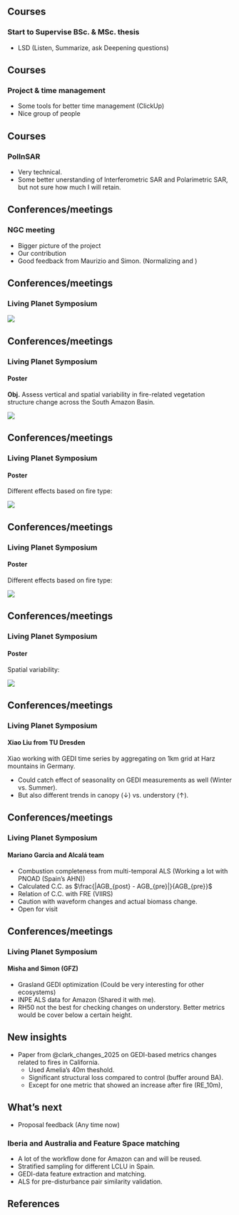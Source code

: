 ## Courses

### Start to Supervise BSc. & MSc. thesis

- LSD (Listen, Summarize, ask Deepening questions)

## Courses

### Project & time management

- Some tools for better time management (ClickUp)
- Nice group of people

## Courses

### PolInSAR

- Very technical.
- Some better unerstanding of Interferometric SAR and Polarimetric SAR, but not sure how much I will retain.

## Conferences/meetings

### NGC meeting

- Bigger picture of the project 
- Our contribution
- Good feedback from Maurizio and Simon. (Normalizing and )

## Conferences/meetings

### Living Planet Symposium {.center}

![](update_meetings/figures/LPS_me.png)

## Conferences/meetings

### Living Planet Symposium 

#### Poster 

**Obj.** Assess vertical and spatial variability in fire-related vegetation structure change across the South Amazon Basin.

![](update_meetings/figures/flowchart_LPS.drawio.png)

## Conferences/meetings

### Living Planet Symposium 

#### Poster 

Different effects based on fire type:

![](update_meetings/figures/seasonality_of_change.png)

## Conferences/meetings

### Living Planet Symposium 

#### Poster 

Different effects based on fire type:

![](update_meetings/figures/rh_change_norm_fire_type.png)

## Conferences/meetings

### Living Planet Symposium 

#### Poster 

Spatial variability:

![](update_meetings/figures/treatment_change_magnitude_5km.png)

## Conferences/meetings

### Living Planet Symposium 

#### Xiao Liu from TU Dresden

Xiao working with GEDI time series by aggregating on 1km grid at Harz mountains in Germany.

- Could catch effect of seasonality on GEDI measurements as well (Winter vs. Summer).
- But also different trends in canopy ($\downarrow$) vs. understory ($\uparrow$).

## Conferences/meetings

### Living Planet Symposium 

#### Mariano Garcia and Alcalá team

- Combustion completeness from multi-temporal ALS (Working a lot with PNOAD (Spain's AHN))
- Calculated C.C. as $\frac{|AGB_{post} - AGB_{pre}|}{AGB_{pre}}$
- Relation of C.C. with FRE (VIIRS)
- Caution with waveform changes and actual biomass change.
- Open for visit

## Conferences/meetings

### Living Planet Symposium 

#### Misha and Simon (GFZ)

- Grasland GEDI optimization (Could be very interesting for other ecosystems)
- INPE ALS data for Amazon (Shared it with me).
- RH50 not the best for checking changes on understory. Better metrics would be cover below a certain height.

## New insights

<!-- - LiDAR metrics extrapolated to Landsat for fires in Spain @viana-soto_assessing_2022. -->
- Paper from @clark_changes_2025 on GEDI-based metrics changes related to fires in California.
    - Used Amelia's 40m theshold.
    - Significant structural loss compared to control (buffer around BA).
    - Except for one metric that showed an increase after fire (RE_10m), 

## What's next

- Proposal feedback (Any time now)

### Iberia and Australia and Feature Space matching

- A lot of the workflow done for Amazon can and will be reused.
- Stratified sampling for different LCLU in Spain.
- GEDI-data feature extraction and matching.
- ALS for pre-disturbance pair similarity validation.

## References



